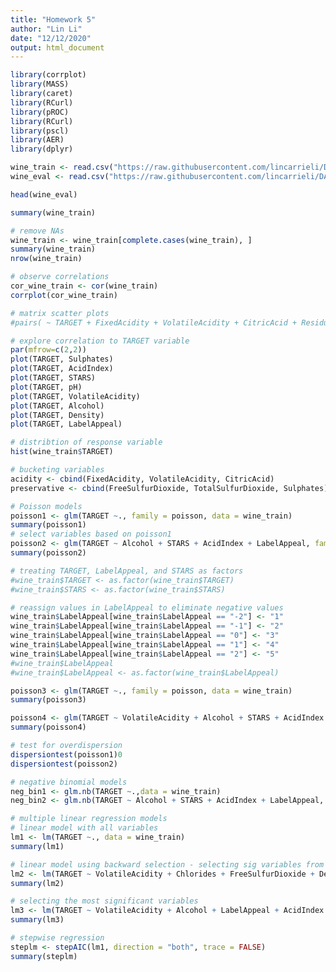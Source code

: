 ```yaml
---
title: "Homework 5"
author: "Lin Li"
date: "12/12/2020"
output: html_document
---
```

```r
library(corrplot)
library(MASS)
library(caret)
library(RCurl)
library(pROC)
library(RCurl)
library(pscl)
library(AER)
library(dplyr)
```


```r
wine_train <- read.csv("https://raw.githubusercontent.com/lincarrieli/DATA621/master/wine-training-data.csv")
wine_eval <- read.csv("https://raw.githubusercontent.com/lincarrieli/DATA621/master/wine-evaluation-data.csv")

head(wine_eval)
```

```r
summary(wine_train)
```


```r
# remove NAs
wine_train <- wine_train[complete.cases(wine_train), ]
summary(wine_train)
nrow(wine_train)
```

```r
# observe correlations 
cor_wine_train <- cor(wine_train)
corrplot(cor_wine_train)
```

```r
# matrix scatter plots
#pairs( ~ TARGET + FixedAcidity + VolatileAcidity + CitricAcid + ResidualSugar + Chlorides + FreeSulfurDioxide + TotalSulfurDioxide + Density + pH + Sulphates + Alcohol + LabelAppeal + AcidIndex + STARS)
```

```r
# explore correlation to TARGET variable
par(mfrow=c(2,2))
plot(TARGET, Sulphates)
plot(TARGET, AcidIndex)
plot(TARGET, STARS)
plot(TARGET, pH)
plot(TARGET, VolatileAcidity)
plot(TARGET, Alcohol)
plot(TARGET, Density)
plot(TARGET, LabelAppeal)
```

```r
# distribtion of response variable
hist(wine_train$TARGET)
```

```r
# bucketing variables
acidity <- cbind(FixedAcidity, VolatileAcidity, CitricAcid)
preservative <- cbind(FreeSulfurDioxide, TotalSulfurDioxide, Sulphates)
```

```r
# Poisson models
poisson1 <- glm(TARGET ~., family = poisson, data = wine_train)
summary(poisson1)
# select variables based on poisson1
poisson2 <- glm(TARGET ~ Alcohol + STARS + AcidIndex + LabelAppeal, family = poisson)
summary(poisson2)
```

```r
# treating TARGET, LabelAppeal, and STARS as factors
#wine_train$TARGET <- as.factor(wine_train$TARGET)
#wine_train$STARS <- as.factor(wine_train$STARS)

# reassign values in LabelAppeal to eliminate negative values
wine_train$LabelAppeal[wine_train$LabelAppeal == "-2"] <- "1"
wine_train$LabelAppeal[wine_train$LabelAppeal == "-1"] <- "2"
wine_train$LabelAppeal[wine_train$LabelAppeal == "0"] <- "3"
wine_train$LabelAppeal[wine_train$LabelAppeal == "1"] <- "4"
wine_train$LabelAppeal[wine_train$LabelAppeal == "2"] <- "5"
#wine_train$LabelAppeal
#wine_train$LabelAppeal <- as.factor(wine_train$LabelAppeal)

```

```r
poisson3 <- glm(TARGET ~., family = poisson, data = wine_train)
summary(poisson3)

poisson4 <- glm(TARGET ~ VolatileAcidity + Alcohol + STARS + AcidIndex + LabelAppeal, family = poisson)
summary(poisson4)

```

```r
# test for overdispersion
dispersiontest(poisson1)0
dispersiontest(poisson2)
```

```r
# negative binomial models
neg_bin1 <- glm.nb(TARGET ~.,data = wine_train)
neg_bin2 <- glm.nb(TARGET ~ Alcohol + STARS + AcidIndex + LabelAppeal, data = wine_train)
```
```r
# multiple linear regression models
# linear model with all variables
lm1 <- lm(TARGET ~., data = wine_train)
summary(lm1)
```
```r
# linear model using backward selection - selecting sig variables from lm1
lm2 <- lm(TARGET ~ VolatileAcidity + Chlorides + FreeSulfurDioxide + Density + Alcohol + LabelAppeal + AcidIndex + STARS, data = wine_train)
summary(lm2)

# selecting the most significant variables
lm3 <- lm(TARGET ~ VolatileAcidity + Alcohol + LabelAppeal + AcidIndex + STARS, data = wine_train)
summary(lm3)
```

```r
# stepwise regression
steplm <- stepAIC(lm1, direction = "both", trace = FALSE)
summary(steplm)
```
```r

```

